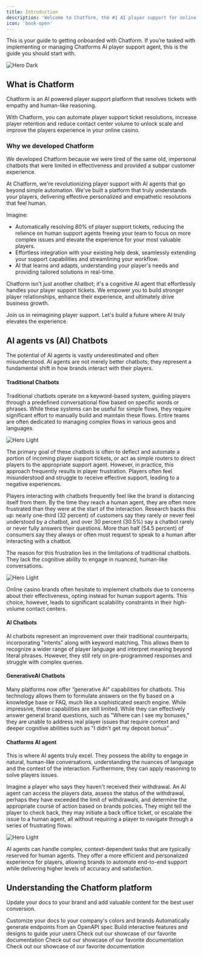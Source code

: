 ```yaml
---
title: Introduction
description: 'Welcome to Chatform, the #1 AI player support for online casinos.'
icon: 'book-open'
---
```


This is your guide to getting onboarded with Chatform. If you’re tasked with implementing or managing Chatforms AI player support agent, this is the guide you should start with.

<img
  src="/images/hero.png"
  alt="Hero Dark"
/>

## What is Chatform

Chatform is an AI powered player support platform that resolves tickets with empathy and human-like reasoning. 

With Chatform, you can automate player support ticket resolutions, increase player retention and reduce contact center volume to unlock scale and improve the players experience in your online casino.

### Why we developed Chatform

We developed Chatform because we were tired of the same old, impersonal chatbots that were limited in effectiveness and provided a subpar customer experience. 

At Chatform, we're revolutionizing player support with AI agents that go beyond simple automation. We've built a platform that truly understands your players, delivering effective personalized and empathetic resolutions that feel human.

Imagine:

- Automatically resolving 80% of player support tickets, reducing the relience on human support agents freeing your team to focus on more complex issues and elevate the experience for your most valuable players.
- Effortless integration with your existing help desk, seamlessly extending your support capabilities and streamlining your workflow.
- AI that learns and adapts, understanding your player's needs and providing tailored solutions in real-time.

Chatform isn't just another chatbot; it's a cognitive AI agent that effortlessly handles your player support tickets. We empower you to build stronger player relationships, enhance their experience, and ultimately drive business growth.

Join us in reimagining player support. Let's build a future where AI truly elevates the experience.

<CardGroup cols={2}>
  <Card
    title="Schedule a demo"
    icon="calendar"
    href="https://chatform.com/schedue-a-demo"
  >
  </Card>
  <Card
    title="Partner with Chatform"
    icon="handshake"
    href="https://chatform.com/partner-with-chatform"
  >
  </Card>
</CardGroup>

## AI agents vs (AI) Chatbots

The potential of AI agents is vastly underestimated and often misunderstood. AI agents are not merely better chatbots; they represent a fundamental shift in how brands interact with their players.

#### Traditional Chatbots 

Traditional chatbots operate on a keyword-based system, guiding players through a predefined conversational flow based on specific words or phrases. While these systems can be useful for simple flows, they require significant effort to manually build and maintain these flows. Entire teams are often dedicated to managing complex flows in various geos and languages.

<img
  src="/images/flow.png"
  alt="Hero Light"
/>

The primary goal of these chatbots is often to deflect and automate a portion of incoming player support tickets, or act as simple routers to direct players to the appropriate support agent. However, in practice, this approach frequently results in player frustration. Players often feel misunderstood and struggle to receive effective support, leading to a negative experiences.

Players interacting with chatbots frequently feel like the brand is distancing itself from them. By the time they reach a human agent, they are often more frustrated than they were at the start of the interaction. Research backs this up: nearly one-third (32 percent) of customers say they rarely or never feel understood by a chatbot, and over 30 percent (30.5%) say a chatbot rarely or never fully answers their questions. More than half (54.5 percent) of consumers say they always or often must request to speak to a human after interacting with a chatbot.
 
The reason for this frustration lies in the limitations of traditional chatbots. They lack the cognitive ability to engage in nuanced, human-like conversations.

<img
  src="/images/frustration.png"
  alt="Hero Light"
/>

Online casino brands often hesitate to implement chatbots due to concerns about their effectiveness, opting instead for human support agents. This choice, however, leads to significant scalability constraints in their high-volume contact centers.

#### AI Chatbots 

AI chatbots represent an improvement over their traditional counterparts, incorporating "intents" along with keyword matching. This allows them to recognize a wider range of player language and interpret meaning beyond literal phrases. However, they still rely on pre-programmed responses and struggle with complex queries.

#### GenerativeAI Chatbots 

Many platforms now offer “generative AI” capabilities for chatbots. This technology allows them to formulate answers on the fly based on a knowledge base or FAQ, much like a sophisticated search engine. While impressive, these capabilities are still limited. While they can effectively answer general brand questions, such as "Where can I see my bonuses," they are unable to address real player issues that require context and deeper cognitive abilities such as "I didn't get my deposit bonus" .

#### Chatforms AI agent

This is where AI agents truly excel. They possess the ability to engage in natural, human-like conversations, understanding the nuances of language and the context of the interaction. Furthermore, they can apply reasoning to solve players issues.

Imagine a player who says they haven't received their withdrawal. An AI agent can access the players data, assess the status of the withdrawal, perhaps they have exceeded the limit of  withdrawals, and determine the appropriate course of action based on brands policies. They might tell the player to check back, they may initiate a back office ticket, or escalate the issue to a human agent, all without requiring a player to navigate through a series of frustrating flows.

<img
  src="/images/ai.png"
  alt="Hero Light"
/>

AI agents can handle complex, context-dependent tasks that are typically reserved for human agents. They offer a more efficient and personalized experience for players, allowing brands to automate end-to-end support while delivering higher levels of accuracy and satisfaction.

## Understanding the Chatform platform

Update your docs to your brand and add valuable content for the best user conversion.

<CardGroup cols={2}>
  <Card
    title="Ticket Types"
    icon="comments"
    href="https://mintlify.com/docs/settings/global"
  >
    Customize your docs to your company's colors and brands
  </Card>
  <Card
    title="Analytics & Insights"
    icon="chart-area"
    href="https://mintlify.com/docs/api-playground/openapi"
  >
    Automatically generate endpoints from an OpenAPI spec
  </Card>
  <Card
    title="Logs"
    icon="bars"
    href="https://mintlify.com/docs/components/accordion"
  >
    Build interactive features and designs to guide your users
  </Card>
  <Card
    title="Support Desk"
    icon="headphones"
    href="https://mintlify.com/customers"
  >
    Check out our showcase of our favorite documentation
  </Card>
  <Card
    title="Platform"
    icon="club"
    href="https://mintlify.com/customers"
  >
    Check out our showcase of our favorite documentation
  </Card>
  <Card
    title="Reasoning"
    icon="brain"
    href="https://mintlify.com/customers"
  >
    Check out our showcase of our favorite documentation
  </Card>
</CardGroup>
